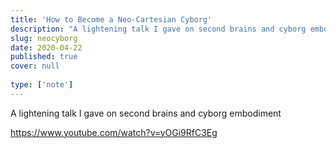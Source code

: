 ```yaml
---
title: 'How to Become a Neo-Cartesian Cyborg'
description: "A lightening talk I gave on second brains and cyborg embodiment"
slug: neocyborg
date: 2020-04-22
published: true
cover: null
 
type: ['note']
---
```



A lightening talk I gave on second brains and cyborg embodiment

https://www.youtube.com/watch?v=yOGi9RfC3Eg

